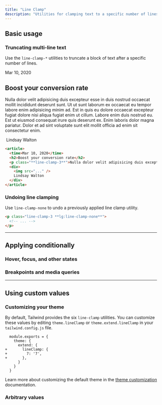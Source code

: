 ```yaml
---
title: "Line Clamp"
description: "Utilities for clamping text to a specific number of lines."
---
```




## Basic usage

### Truncating multi-line text

Use the `line-clamp-*` utilities to truncate a block of text after a specific number of lines.

<Example p="none">
  <div class="px-4 sm:px-0">
    <article class="mx-auto max-w-sm bg-white p-8 text-sm leading-6 text-slate-700 shadow-xl dark:bg-slate-800 dark:text-slate-400 sm:text-base sm:leading-7">
      <time datetime="2020-03-16" class="block text-sm leading-6 text-slate-500 dark:text-slate-400">Mar 10, 2020</time>
      <h2 class="mt-2 text-lg font-semibold text-slate-900 dark:text-slate-200">Boost your conversion rate</h2>
      <p class="line-clamp-3 mt-4 text-sm leading-6 text-slate-500 dark:text-slate-400">Nulla dolor velit adipisicing duis excepteur esse in duis nostrud occaecat mollit incididunt deserunt sunt. Ut ut sunt laborum ex occaecat eu tempor labore enim adipisicing minim ad. Est in quis eu dolore occaecat excepteur fugiat dolore nisi aliqua fugiat enim ut cillum. Labore enim duis nostrud eu. Est ut eiusmod consequat irure quis deserunt ex. Enim laboris dolor magna pariatur. Dolor et ad sint voluptate sunt elit mollit officia ad enim sit consectetur enim.</p>
      <div class="mt-4 flex gap-x-2.5 text-sm font-semibold leading-6 text-slate-900 dark:text-slate-200">
        <img class="h-6 w-6 flex-none rounded-full bg-slate-50 dark:bg-slate-900" src="https://images.unsplash.com/photo-1517841905240-472988babdf9?ixlib=rb-1.2.1&ixid=eyJhcHBfaWQiOjEyMDd9&auto=format&fit=facearea&facepad=2&w=256&h=256&q=80" alt="" />
        Lindsay Walton
      </div>
    </article>
  </div>
</Example>

```html
<article>
  <time>Mar 10, 2020</time>
  <h2>Boost your conversion rate</h2>
  <p class="**line-clamp-3**">Nulla dolor velit adipisicing duis excepteur esse in duis nostrud occaecat mollit incididunt deserunt sunt. Ut ut sunt laborum ex occaecat eu tempor labore enim adipisicing minim ad. Est in quis eu dolore occaecat excepteur fugiat dolore nisi aliqua fugiat enim ut cillum. Labore enim duis nostrud eu. Est ut eiusmod consequat irure quis deserunt ex. Enim laboris dolor magna pariatur. Dolor et ad sint voluptate sunt elit mollit officia ad enim sit consectetur enim.</p>
  <div>
    <img src="..." />
    Lindsay Walton
  </div>
</article>
```

### Undoing line clamping

Use `line-clamp-none` to undo a previously applied line clamp utility.

```html
<p class="line-clamp-3 **lg:line-clamp-none**">
  <!-- ... -->
</p>
```

---

## <Heading ignore>Applying conditionally</Heading>

### <Heading ignore>Hover, focus, and other states</Heading>

<HoverFocusAndOtherStates defaultClass="line-clamp-3" featuredClass="line-clamp-4" element="p" />

### <Heading ignore>Breakpoints and media queries</Heading>

<BreakpointsAndMediaQueries defaultClass="line-clamp-3" featuredClass="line-clamp-4" element="p" />

---

## Using custom values

### Customizing your theme

By default, Tailwind provides the six `line-clamp` utilities. You can customize these values by editing `theme.lineClamp` or `theme.extend.lineClamp` in your `tailwind.config.js` file.

```diff-js tailwind.config.js
  module.exports = {
    theme: {
      extend: {
+       lineClamp: {
+         7: '7',
+       },
      }
    }
  }
```

Learn more about customizing the default theme in the [theme customization](/docs/theme#customizing-the-default-theme) documentation.

### Arbitrary values

<ArbitraryValues property="line-clamp" featuredClass="line-clamp-[7]" element="p" />
